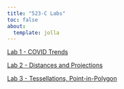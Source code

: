 ```yaml
---
title: "523-C Labs"
toc: false
about: 
  template: jolla
---
```


[Lab 1 - COVID Trends](lab-01.qmd)

[Lab 2 - Distances and Projections](lab-02.qmd)

[Lab 3 - Tessellations, Point-in-Polygon](lab-03.qmd)

